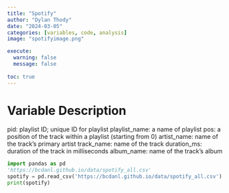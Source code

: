 ```yaml
---
title: "Spotify"
author: "Dylan Thody"
date: "2024-03-05"
categories: [variables, code, analysis]
image: "spotifyimage.png"

execute: 
  warning: false
  message: false
  
toc: true
---
```


# Variable Description

pid: playlist ID; unique ID for playlist
playlist_name: a name of playlist
pos: a position of the track within a playlist (starting from 0)
artist_name: name of the track’s primary artist
track_name: name of the track
duration_ms: duration of the track in milliseconds
album_name: name of the track’s album

```python
import pandas as pd
'https://bcdanl.github.io/data/spotify_all.csv'
spotify = pd.read_csv('https://bcdanl.github.io/data/spotify_all.csv')
print(spotify)
```
